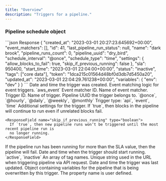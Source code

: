 ```yaml
---
title: "Overview"
description: "Triggers for a pipeline."
---
```


### Pipeline schedule object

<ResponseExample>
```json Response
{
  "created_at": "2023-03-01 20:27:23.645692+00:00",
  "event_matchers": [],
  "id": 41,
  "last_pipeline_run_status": null,
  "name": "dark brook",
  "pipeline_runs_count": 0,
  "pipeline_uuid": "dry_bird",
  "schedule_interval": "@once",
  "schedule_type": "time",
  "settings": {
    "allow_blocks_to_fail": true,
    "skip_if_previous_running": false
  },
  "sla": 950400,
  "start_time": "2023-03-01 22:04:00+00:00",
  "status": "inactive",
  "tags": ["core data"],
  "token": "1dca215c01564d48bf0d3db7d5450a20",
  "updated_at": "2023-03-01 22:04:29.761238+00:00",
  "variables": {
    "env": "dev"
  }
}
```
</ResponseExample>

<ResponseField name="created_at" type="string" required>
  Date and time the trigger was created.
</ResponseField>

<ResponseField name="event_matchers" type="array of objects">
  Event matching logic for event triggers.

  <Expandable title="properties">
    <ResponseField name="event_type" type="string" required>
      `aws_event`
    </ResponseField>
    <ResponseField name="id" type="string" required>
      Event matcher ID.
    </ResponseField>
    <ResponseField name="name" type="string" required>
      Name of event matcher.
    </ResponseField>
    <ResponseField name="pattern" type="string">
    </ResponseField>
    <ResponseField name="pipeline_schedule_ids" type="array of integers">
    </ResponseField>
  </Expandable>
</ResponseField>

<ResponseField name="id" type="integer" required>
  Trigger ID.
</ResponseField>

<ResponseField name="last_pipeline_run_status" type="string">
</ResponseField>

<ResponseField name="name" type="string" required>
  Name of trigger.
</ResponseField>

<ResponseField name="pipeline_runs_count" type="integer">
</ResponseField>

<ResponseField name="pipeline_uuid" type="string" required>
  Pipeline UUID the trigger belongs to.
</ResponseField>

<ResponseField name="schedule_interval" type="string">
  `@once`, `@hourly`, `@daily`, `@weekly`, `@monthly`
</ResponseField>

<ResponseField name="schedule_type" type="string" required>
  Trigger type: `api`, `event`, `time`
</ResponseField>

<ResponseField name="settings" type="object">
  Additional settings for the trigger.

  <Expandable title="properties" defaultOpen="true">
    <ResponseField name="allow_blocks_to_fail" type="boolean">
      If `true`, then blocks in the pipeline will continue to run even if unrelated blocks fail.
    </ResponseField>

    <ResponseField name="skip_if_previous_running" type="boolean">
      If `true`, then new pipeline runs won’t be triggered until the most recent pipeline run is
      no longer running.
    </ResponseField>
  </Expandable>
</ResponseField>

<ResponseField name="sla" type="integer">
  If the pipeline run has been running for more than the SLA value, then the pipeline will fail.
</ResponseField>

<ResponseField name="start_time" type="datetime">
  Date and time when the trigger should start running.
</ResponseField>

<ResponseField name="status" type="string" required>
  `active`, `inactive`
</ResponseField>

<ResponseField name="tags" type="array">
  An array of tag names.
</ResponseField>

<ResponseField name="token" type="string">
  Unique string used in the URL when triggering pipeline via API request.
</ResponseField>

<ResponseField name="updated_at" type="datetime" required>
  Date and time the trigger was last updated.
</ResponseField>

<ResponseField name="variables" type="object">
  Object containing variables for the pipeline that is being overwritten by this trigger.

  <Expandable title="properties" defaultOpen="true">
    <ResponseField name="[key]" type="string">
      The property name is user defined.
    </ResponseField>
  </Expandable>
</ResponseField>
